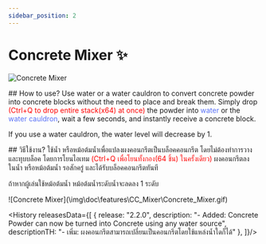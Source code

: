 ```yaml
---
sidebar_position: 2
---
```



# Concrete Mixer ✨
![Concrete Mixer](\img\doc\features\CC_Mixer\How_Concrete_Mixer.png)

<EN>
## How to use?
Use water or a water cauldron to convert concrete powder into concrete blocks without the need to place and break them. Simply drop <font color="Red">(Ctrl+Q to drop entire stack(x64) at once)</font> the powder into <font color="#5971f7">water</font> or the <font color="#5971f7">water cauldron</font>, wait a few seconds, and instantly receive a concrete block.

If you use a water cauldron, the water level will decrease by 1.
</EN>

<TH>
## วิธีใช้งาน?
ใช้นํ้า หรือหม้อต้มนํ้าเพื่อแปลงผงคอนกรีตเป็นบล็อคคอนกรีต โดยไม่ต้องทำการวาง และทุบบล็อค โดยการโยนไอเทม <font color="Red">(Ctrl+Q เพื่อโยนทั้งกอง(64 ชิ้น) ในครั้งเดียว)</font> ผงคอนกรีตลงในนํ้า หรือหม้อต้มนํ้า รอสักครู่ และได้รับบล็อคคอนกรีตทันที

ถ้าหากผู้เล่นใช้หม้อต้มนํ้า หม้อต้มนํ้าระดับนํ้าจะลดลง 1 ระดับ
</TH>
![Concrete Mixer](\img\doc\features\CC_Mixer\Concrete_Mixer.gif)

<History releasesData={[
    { release: "2.2.0", description: "- Added: Concrete Powder can now be turned into Concrete using any water source", descriptionTH: "- เพิ่ม: ผงคอนกรีตสามารถเปลี่ยนเป็นคอนกรีตโดยใช้แหล่งน้ำใดก็ได้"  },
  ]}/>